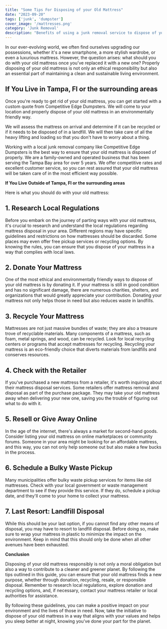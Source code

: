 ```yaml
---
title: "Some Tips For Disposing of your Old Mattress"
date: "2023-09-20"
tags: ['junk', 'dumpster']
cover_image: '/mattresses.png'
category: 'Junk Removal'
description: "Benefits of using a junk removal service to dispose of your old mattress."
---
```


In our ever-evolving world, we often find ourselves upgrading our possessions, whether it's a new smartphone, a more stylish wardrobe, or even a luxurious mattress. However, the question arises: what should you do with your old mattress once you've replaced it with a new one? Properly disposing of your old mattress is not only an ethical responsibility but also an essential part of maintaining a clean and sustainable living environment.

<CustomImage src="https://raw.githubusercontent.com/bwestwood11/junk-removal-blog/main/images/mattress1.png" alt='old mattress disposal in Tampa, FL' priority />

## **If You Live in Tampa, Fl or the surrounding areas**

Once you're ready to get rid of your old mattress, you can get started with a custom quote from Competitive Edge Dumpsters. We will come to your location and properly dispose of your old mattress in an environmentally friendly way. 

<CustomImage src="https://raw.githubusercontent.com/bwestwood11/junk-removal-blog/main/images/tampa1.png" alt='junk removal in Tampa, FL' priority />

We will assess the mattress on arrival and determine if it can be recycled or if it needs to be disposed of in a landfill. We will then take care of all the heavy lifting and loading so that you don't have to worry about a thing.

Working with a local junk removal company like Competitive Edge Dumpsters is the best way to ensure that your old mattress is disposed of properly. We are a family-owned and operated business that has been serving the Tampa Bay area for over 5 years. We offer competitive rates and excellent customer service, so you can rest assured that your old mattress will be taken care of in the most efficient way possible.

**If You Live Outside of Tampa, Fl or the surrounding areas**

Here is what you should do with your old mattress:

## **1. Research Local Regulations**

Before you embark on the journey of parting ways with your old mattress, it's crucial to research and understand the local regulations regarding mattress disposal in your area. Different regions may have specific guidelines and restrictions on how mattresses should be discarded. Some places may even offer free pickup services or recycling options. By knowing the rules, you can ensure that you dispose of your mattress in a way that complies with local laws.

## **2. Donate Your Mattress**

One of the most ethical and environmentally friendly ways to dispose of your old mattress is by donating it. If your mattress is still in good condition and has no significant damage, there are numerous charities, shelters, and organizations that would greatly appreciate your contribution. Donating your mattress not only helps those in need but also reduces waste in landfills.

## **3. Recycle Your Mattress**

Mattresses are not just massive bundles of waste; they are also a treasure trove of recyclable materials. Many components of a mattress, such as foam, metal springs, and wood, can be recycled. Look for local recycling centers or programs that accept mattresses for recycling. Recycling your mattress is an eco-friendly choice that diverts materials from landfills and conserves resources.

<CustomImage src="https://raw.githubusercontent.com/bwestwood11/junk-removal-blog/main/images/recycling1.png" alt='recycling your mattress in Tampa, FL' priority />

## **4. Check with the Retailer**

If you've purchased a new mattress from a retailer, it's worth inquiring about their mattress disposal services. Some retailers offer mattress removal and disposal as part of the purchase package. They may take your old mattress away when delivering your new one, saving you the trouble of figuring out what to do with it.

## **5. Resell or Give Away Online**

In the age of the internet, there's always a market for second-hand goods. Consider listing your old mattress on online marketplaces or community forums. Someone in your area might be looking for an affordable mattress, and this way, you can not only help someone out but also make a few bucks in the process.

## **6. Schedule a Bulky Waste Pickup**

Many municipalities offer bulky waste pickup services for items like old mattresses. Check with your local government or waste management department to see if they provide this service. If they do, schedule a pickup date, and they'll come to your home to collect your mattress.

## **7. Last Resort: Landfill Disposal**

While this should be your last option, if you cannot find any other means of disposal, you may have to resort to landfill disposal. Before doing so, make sure to wrap your mattress in plastic to minimize the impact on the environment. Keep in mind that this should only be done when all other avenues have been exhausted.

<CustomImage src="https://raw.githubusercontent.com/bwestwood11/junk-removal-blog/main/images/landfill1.png" alt='Landfills in Tampa, FL for junk removal' priority />

**Conclusion**

Disposing of your old mattress responsibly is not only a moral obligation but also a way to contribute to a cleaner and greener planet. By following the tips outlined in this guide, you can ensure that your old mattress finds a new purpose, whether through donation, recycling, resale, or responsible disposal. Remember to research local regulations, explore donation and recycling options, and, if necessary, contact your mattress retailer or local authorities for assistance.

By following these guidelines, you can make a positive impact on your environment and the lives of those in need. Now, take the initiative to dispose of your old mattress in a way that aligns with your values and helps you sleep better at night, knowing you've done your part for the planet.